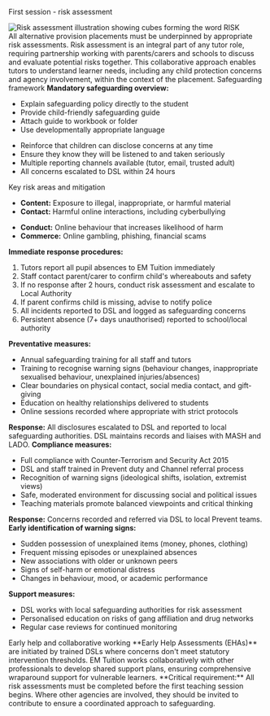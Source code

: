 First session - risk assessment
<div style={{ textAlign: 'center', marginBottom: 24 }}>
  <img src="https://emtuition.mintlify.app/images/risk1.webp" alt="Risk assessment illustration showing cubes forming the word RISK" style={{ maxWidth: '300px', height: 'auto' }} />
</div>
All alternative provision placements must be underpinned by appropriate risk assessments. Risk assessment is an integral part of any tutor role, requiring partnership working with parents/carers and schools to discuss and evaluate potential risks together.
This collaborative approach enables tutors to understand learner needs, including any child protection concerns and agency involvement, within the context of the placement.
Safeguarding framework
<CardGroup cols={2}>
  <Card title="First lesson requirements" icon="shield-check">
    <strong>Mandatory safeguarding overview:</strong>
    <ul>
      <li>Explain safeguarding policy directly to the student</li>
      <li>Provide child-friendly safeguarding guide</li>
      <li>Attach guide to workbook or folder</li>
      <li>Use developmentally appropriate language</li>
    </ul>
  </Card>
  <Card title="Ongoing support" icon="message-circle">
    <ul>
      <li>Reinforce that children can disclose concerns at any time</li>
      <li>Ensure they know they will be listened to and taken seriously</li>
      <li>Multiple reporting channels available (tutor, email, trusted adult)</li>
      <li>All concerns escalated to DSL within 24 hours</li>
    </ul>
  </Card>
</CardGroup>
Key risk areas and mitigation
<Accordion title="Online safety - four areas of risk (KCSIE)">
  <CardGroup cols={2}>
    <Card title="Content & Contact" icon="monitor">
      <ul>
        <li><strong>Content:</strong> Exposure to illegal, inappropriate, or harmful material</li>
        <li><strong>Contact:</strong> Harmful online interactions, including cyberbullying</li>
      </ul>
    </Card>
    <Card title="Conduct & Commerce" icon="alert-triangle">
      <ul>
        <li><strong>Conduct:</strong> Online behaviour that increases likelihood of harm</li>
        <li><strong>Commerce:</strong> Online gambling, phishing, financial scams</li>
      </ul>
    </Card>
  </CardGroup>
</Accordion>
<Accordion title="Children missing education">
  <strong>Immediate response procedures:</strong>
  <ol>
    <li>Tutors report all pupil absences to EM Tuition immediately</li>
    <li>Staff contact parent/carer to confirm child's whereabouts and safety</li>
    <li>If no response after 2 hours, conduct risk assessment and escalate to Local Authority</li>
    <li>If parent confirms child is missing, advise to notify police</li>
    <li>All incidents reported to DSL and logged as safeguarding concerns</li>
    <li>Persistent absence (7+ days unauthorised) reported to school/local authority</li>
  </ol>
</Accordion>
<Accordion title="Child sexual exploitation (CSE)">
  <strong>Preventative measures:</strong>
  <ul>
    <li>Annual safeguarding training for all staff and tutors</li>
    <li>Training to recognise warning signs (behaviour changes, inappropriate sexualised behaviour, unexplained injuries/absences)</li>
    <li>Clear boundaries on physical contact, social media contact, and gift-giving</li>
    <li>Education on healthy relationships delivered to students</li>
    <li>Online sessions recorded where appropriate with strict protocols</li>
  </ul>
  <strong>Response:</strong> All disclosures escalated to DSL and reported to local safeguarding authorities. DSL maintains records and liaises with MASH and LADO.
</Accordion>
<Accordion title="Radicalisation and Prevent duty">
  <strong>Compliance measures:</strong>
  <ul>
    <li>Full compliance with Counter-Terrorism and Security Act 2015</li>
    <li>DSL and staff trained in Prevent duty and Channel referral process</li>
    <li>Recognition of warning signs (ideological shifts, isolation, extremist views)</li>
    <li>Safe, moderated environment for discussing social and political issues</li>
    <li>Teaching materials promote balanced viewpoints and critical thinking</li>
  </ul>
  <strong>Response:</strong> Concerns recorded and referred via DSL to local Prevent teams.
</Accordion>
<Accordion title="County lines and gang involvement">
  <strong>Early identification of warning signs:</strong>
  <ul>
    <li>Sudden possession of unexplained items (money, phones, clothing)</li>
    <li>Frequent missing episodes or unexplained absences</li>
    <li>New associations with older or unknown peers</li>
    <li>Signs of self-harm or emotional distress</li>
    <li>Changes in behaviour, mood, or academic performance</li>
  </ul>
  <strong>Support measures:</strong>
  <ul>
    <li>DSL works with local safeguarding authorities for risk assessment</li>
    <li>Personalised education on risks of gang affiliation and drug networks</li>
    <li>Regular case reviews for continued monitoring</li>
  </ul>
</Accordion>
Early help and collaborative working
<Info>
  **Early Help Assessments (EHAs)** are initiated by trained DSLs where concerns don't meet statutory intervention thresholds. EM Tuition works collaboratively with other professionals to develop shared support plans, ensuring comprehensive wraparound support for vulnerable learners.
</Info>
<Warning>
  **Critical requirement:** All risk assessments must be completed before the first teaching session begins. Where other agencies are involved, they should be invited to contribute to ensure a coordinated approach to safeguarding.
</Warning>

